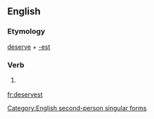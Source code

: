 ==English==

===Etymology===
[[deserve]] + [[-est]]

===Verb===
{{infl|en|verb form}}

# {{archaic}} {{form of|Second-person singular simple present form|deserve}}

[[Category:English second-person singular forms]]

[[fr:deservest]]